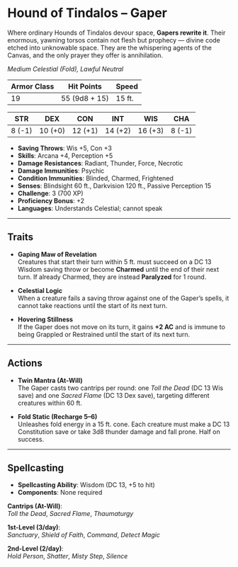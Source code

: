 
# Hound of Tindalos – Gaper

<BlendedImage
  src='/library/images/Gaper.png'
  alt='Hound of Tindalos - Gaper  '
/>

Where ordinary Hounds of Tindalos devour space, **Gapers rewrite it**. Their enormous, yawning torsos contain not flesh but prophecy — divine code etched into unknowable space. They are the whispering agents of the Canvas, and the only prayer they offer is annihilation.

_Medium Celestial (Fold), Lawful Neutral_

| **Armor Class** | **Hit Points** | **Speed** |
| --------------- | -------------- | --------- |
| 19              | 55 (9d8 + 15)  | 15 ft.    |

| **STR** | **DEX** | **CON** | **INT** | **WIS** | **CHA** |
| ------- | ------- | ------- | ------- | ------- | ------- |
| 8 (-1)  | 10 (+0) | 12 (+1) | 14 (+2) | 16 (+3) | 8 (-1)  |

- **Saving Throws**: Wis +5, Con +3
- **Skills**: Arcana +4, Perception +5
- **Damage Resistances**: Radiant, Thunder, Force, Necrotic
- **Damage Immunities**: Psychic
- **Condition Immunities**: Blinded, Charmed, Frightened
- **Senses**: Blindsight 60 ft., Darkvision 120 ft., Passive Perception 15
- **Challenge**: 3 (700 XP)
- **Proficiency Bonus**: +2
- **Languages**: Understands Celestial; cannot speak

---

## Traits

- **Gaping Maw of Revelation**  
  Creatures that start their turn within 5 ft. must succeed on a DC 13 Wisdom saving throw or become **Charmed** until the end of their next turn. If already Charmed, they are instead **Paralyzed** for 1 round.

- **Celestial Logic**  
  When a creature fails a saving throw against one of the Gaper’s spells, it cannot take reactions until the start of its next turn.

- **Hovering Stillness**  
  If the Gaper does not move on its turn, it gains **+2 AC** and is immune to being Grappled or Restrained until the start of its next turn.

---

## Actions

- **Twin Mantra (At-Will)**  
  The Gaper casts two cantrips per round: one _Toll the Dead_ (DC 13 Wis save) and one _Sacred Flame_ (DC 13 Dex save), targeting different creatures within 60 ft.

- **Fold Static (Recharge 5–6)**  
  Unleashes fold energy in a 15 ft. cone. Each creature must make a DC 13 Constitution save or take 3d8 thunder damage and fall prone. Half on success.

---

## Spellcasting

- **Spellcasting Ability**: Wisdom (DC 13, +5 to hit)
- **Components**: None required

**Cantrips (At-Will)**:  
_Toll the Dead_, _Sacred Flame_, _Thaumaturgy_

**1st-Level (3/day)**:  
_Sanctuary_, _Shield of Faith_, _Command_, _Detect Magic_

**2nd-Level (2/day)**:  
_Hold Person_, _Shatter_, _Misty Step_, _Silence_
